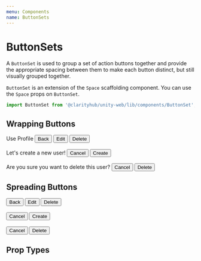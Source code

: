 ```yaml
---
menu: Components
name: ButtonSets
---
```



# ButtonSets

A `ButtonSet` is used to group a set of action buttons together
and provide the appropriate spacing between them to make each button distinct, but
still visually grouped together.

`ButtonSet` is an extension of the `Space` scaffolding component. You can use the
`Space` props on `ButtonSet`.

```js
import ButtonSet from '@clarityhub/unity-web/lib/components/ButtonSet';
```

## Wrapping Buttons

<Playground>
    <Typography>Use Profile</Typography>
    <ButtonSet>
        <Button text>Back</Button>
        <Button type="primary">Edit</Button>
        <Button outline type="danger">Delete</Button>
    </ButtonSet>
    <br />
    <br />
    <Typography>Let's create a new user!</Typography>
    <ButtonSet>
        <Button>Cancel</Button>
        <Button type="primary">Create</Button>
    </ButtonSet>
    <br />
    <br />
    <Typography>Are you sure you want to delete this user?</Typography>
    <ButtonSet>
        <Button>Cancel</Button>
        <Button type="danger">Delete</Button>
    </ButtonSet>
</Playground>

## Spreading Buttons

<Playground>
    <ButtonSet spread>
        <Button text>Back</Button>
        <Button type="primary">Edit</Button>
        <Button outline type="danger">Delete</Button>
    </ButtonSet>
    <br />
    <br />
    <ButtonSet spread>
        <Button>Cancel</Button>
        <Button type="primary">Create</Button>
    </ButtonSet>
    <br />
    <br />
    <ButtonSet spread>
        <Button>Cancel</Button>
        <Button type="danger">Delete</Button>
    </ButtonSet>
</Playground>

## Prop Types

<PropsTable of={ButtonSetPropTypes} />
